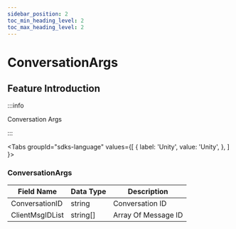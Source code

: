 ```yaml
---
sidebar_position: 2
toc_min_heading_level: 2
toc_max_heading_level: 2
---
```


# ConversationArgs

## Feature Introduction

:::info

Conversation Args

:::

<Tabs
groupId="sdks-language"
values={[
{ label: 'Unity', value: 'Unity', },
]
}>

<TabItem value="Unity">

### ConversationArgs 

| Field Name | Data Type | Description       |
| -------------- | -------- | ------------ |
| ConversationID| string   | Conversation ID     |
| ClientMsgIDList | string[]   | Array Of Message ID|

</TabItem>
</Tabs>
